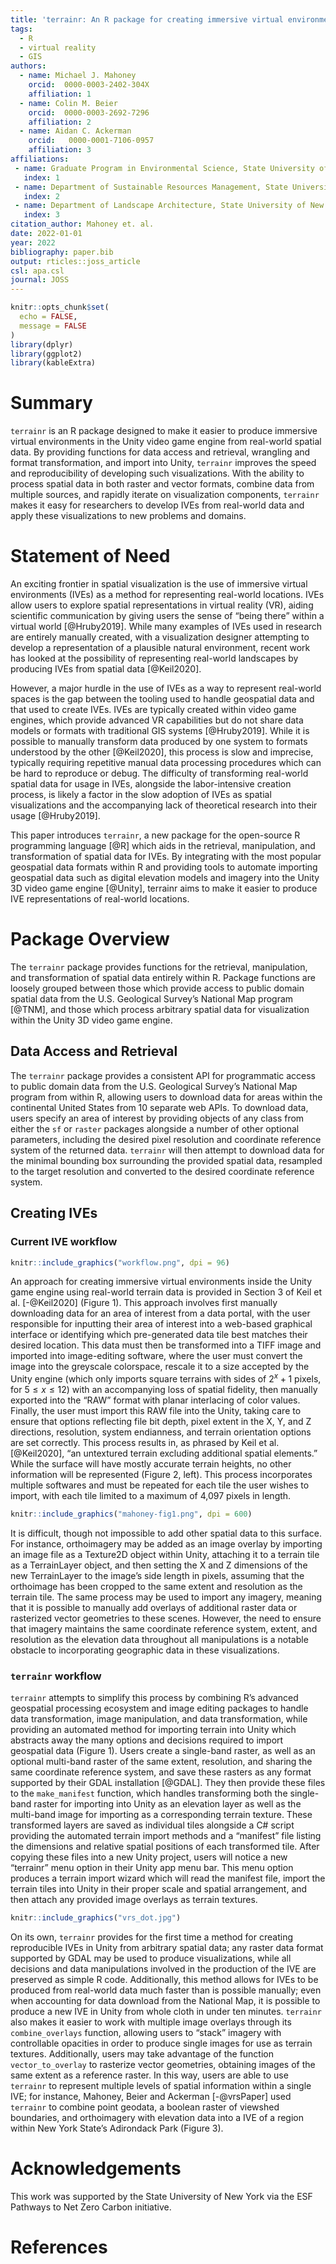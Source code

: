 ```yaml
---
title: 'terrainr: An R package for creating immersive virtual environments'
tags:
  - R
  - virtual reality
  - GIS
authors:
  - name: Michael J. Mahoney
    orcid:  0000-0003-2402-304X 
    affiliation: 1
  - name: Colin M. Beier
    orcid:  0000-0003-2692-7296 
    affiliation: 2
  - name: Aidan C. Ackerman
    orcid:   0000-0001-7106-0957 
    affiliation: 3
affiliations:
 - name: Graduate Program in Environmental Science, State University of New York College of Environmental Science and Forestry, Syracuse, New York, USA
   index: 1
 - name: Department of Sustainable Resources Management, State University of New York College of Environmental Science and Forestry, Syracuse, New York, USA
   index: 2
 - name: Department of Landscape Architecture, State University of New York College of Environmental Science and Forestry, Syracuse, New York, USA
   index: 3
citation_author: Mahoney et. al.
date: 2022-01-01
year: 2022
bibliography: paper.bib
output: rticles::joss_article
csl: apa.csl
journal: JOSS
---
```

```r
knitr::opts_chunk$set(
  echo = FALSE,
  message = FALSE
)
library(dplyr)
library(ggplot2)
library(kableExtra)
```

# Summary

`terrainr` is an R package designed to make it easier to produce immersive 
virtual environments in the Unity video game engine from real-world spatial data.
By providing functions for data access and retrieval, wrangling and format
transformation, and import into Unity, `terrainr` improves the speed and 
reproducibility of developing such visualizations. With the ability to process
spatial data in both raster and vector formats, combine data from multiple 
sources, and rapidly iterate on visualization components, `terrainr` makes it 
easy for researchers to develop IVEs from real-world data and apply these 
visualizations to new problems and domains.

# Statement of Need

An exciting frontier in spatial visualization is the use of immersive virtual environments (IVEs) 
as a method for representing real-world locations.
IVEs allow users to explore spatial representations in virtual reality (VR), 
aiding scientific communication by giving users the sense of "being there" within
a virtual world [@Hruby2019].
While many examples of IVEs used in research are entirely manually created,
with a visualization designer attempting to develop a representation of a plausible
natural environment,
recent work has looked at the possibility of representing real-world landscapes
by producing IVEs from spatial data [@Keil2020]. 

However, a major hurdle in the use of IVEs as a way to represent real-world 
spaces is the gap between the tooling used to handle geospatial data and that 
used to create IVEs. 
IVEs are typically created within video game engines, which provide advanced VR capabilities 
but do not share data models or formats with traditional GIS systems [@Hruby2019].
While it is possible to manually transform data produced by one system to formats understood by the other [@Keil2020],
this process is slow and imprecise, 
typically requiring repetitive manual data processing procedures which can be hard to reproduce or debug.
The difficulty of transforming real-world spatial data for usage in IVEs, alongside the labor-intensive creation process, is likely a factor in the slow adoption of IVEs as spatial visualizations and the accompanying lack of theoretical research into their usage [@Hruby2019].

This paper introduces `terrainr`, a new package for the open-source R programming language [@R]
which aids in the retrieval, manipulation, and transformation of spatial data for IVEs.
By integrating with the most popular geospatial data formats within R 
and providing tools to automate importing geospatial data 
such as digital elevation models and imagery
into the Unity 3D video game engine [@Unity],
terrainr aims to make it easier to produce IVE representations of real-world locations. 

# Package Overview

The `terrainr` package provides functions for the retrieval, manipulation, and transformation
of spatial data entirely within R. Package functions are loosely grouped between those
which provide access to public domain spatial data from the U.S. Geological Survey's National Map program [@TNM],
and those which process arbitrary spatial data for visualization within the Unity 3D video game engine.

## Data Access and Retrieval

The `terrainr` package provides a consistent API for programmatic access to 
public domain data from the U.S. Geological Survey's National Map program 
from within R, 
allowing users to download data for areas within the continental United States from 10 separate
web APIs. 
To download data, users specify an area of interest by providing objects of any 
class from either the `sf` or `raster` packages alongside a number of other 
optional parameters, including the desired pixel resolution and coordinate 
reference system of the returned data.
`terrainr` will then attempt to download data for the minimal bounding box 
surrounding the provided spatial data, resampled to the target resolution and 
converted to the desired coordinate reference system.

## Creating IVEs

### Current IVE workflow

```r
knitr::include_graphics("workflow.png", dpi = 96)
```

An approach for creating immersive virtual environments inside the Unity game 
engine using real-world terrain data is provided in Section 3 of Keil et al.
[-@Keil2020] (Figure 1). 
This approach involves first manually downloading data for an area of interest
from a data portal, with the user responsible for inputting their area of 
interest into a web-based graphical interface or identifying which pre-generated
data tile best matches their desired location.
This data must then be transformed into a TIFF image and imported into 
image-editing software, where the user must convert the image 
into the greyscale colorspace, rescale it to a size accepted by the Unity engine
(which only imports square terrains with sides of $2^{x} + 1$ pixels, for $5 \leq x \leq 12$)
with an accompanying loss of spatial fidelity,
then manually exported into the "RAW" format with planar interlacing of color values.
Finally, the user must import this RAW file into the Unity, taking care
to ensure that options reflecting file bit depth, pixel extent in the X, Y, and 
Z directions, resolution, system endianness, and terrain orientation options
are set correctly. 
This process results in, as phrased by Keil et al. [@Keil2020], "an untextured 
terrain excluding additional spatial elements." 
While the surface will have mostly accurate terrain heights, 
no other information will be represented (Figure 2, left). 
This process incorporates multiple softwares 
and must be repeated for each tile the user wishes to import, 
with each tile limited to a maximum of 4,097 pixels in length.

```r
knitr::include_graphics("mahoney-fig1.png", dpi = 600)
```

It is difficult, though not impossible to add other spatial data to this 
surface. For instance, orthoimagery may be added as an image overlay by 
importing an image file as a Texture2D object within Unity, attaching it to a 
terrain tile as a TerrainLayer object, and then setting the X and Z dimensions 
of the new TerrainLayer to the image's side length in pixels, assuming that the
orthoimage has been cropped to the same extent and resolution as the terrain 
tile. The same process may be used to import any imagery, meaning that it is 
possible to manually add overlays of additional raster data or rasterized vector 
geometries to these scenes. However, the need to ensure that imagery maintains
the same coordinate reference system, extent, and resolution as the elevation
data throughout all manipulations is a notable obstacle to incorporating 
geographic data in these visualizations.

### `terrainr` workflow

`terrainr` attempts to simplify this process by combining R's advanced 
geospatial processing ecosystem and image editing packages to handle 
data transformation, image manipulation, and data transformation, 
while providing an automated method for importing terrain into Unity 
which abstracts away the many options and decisions required to import
geospatial data (Figure 1).
Users create a single-band raster, as well as an optional multi-band raster of
the same extent, resolution, and sharing the same coordinate reference system,
and save these rasters as any format supported by their GDAL installation [@GDAL].
They then provide these files to the `make_manifest` function, which handles
transforming both the single-band raster for importing into Unity as an elevation layer
as well as the multi-band image for importing as a corresponding terrain texture. 
These transformed layers are saved as individual tiles alongside a C# script
providing the automated terrain import methods and a "manifest" file listing 
the dimensions and relative spatial positions of each transformed tile.
After copying these files into a new Unity project, users will notice a new
"terrainr" menu option in their Unity app menu bar. 
This menu option produces a terrain import wizard which will read the manifest
file, import the terrain tiles into Unity in their proper scale and spatial 
arrangement, and then attach any provided image overlays as terrain textures.

```r
knitr::include_graphics("vrs_dot.jpg")
```

On its own, `terrainr` provides for the first time a method for creating 
reproducible IVEs in Unity from arbitrary spatial data; any raster 
data format supported by GDAL may be used to produce visualizations, while all
decisions and data manipulations involved in the production of the IVE are 
preserved as simple R code. Additionally, this method allows for IVEs to be 
produced from real-world data much faster than is possible manually; even when
accounting for data download from the National Map, it is possible to produce a
new IVE in Unity from whole cloth in under ten minutes.
`terrainr` also makes it easier to work with multiple image overlays through its
`combine_overlays` function, allowing users to "stack" imagery with controllable
opacities in order to produce single images for use as terrain textures. 
Additionally, users may take advantage of the function `vector_to_overlay` to 
rasterize vector geometries, obtaining images of the same extent as a reference
raster. 
In this way, users are able to use `terrainr` to represent multiple levels
of spatial information within a single IVE; 
for instance, Mahoney, Beier and Ackerman [-@vrsPaper] used `terrainr` 
to combine point geodata, 
a boolean raster of viewshed boundaries, 
and orthoimagery 
with elevation data 
into a IVE of a region within New York State's Adirondack Park (Figure 3).

# Acknowledgements

This work was supported by the State University of New York via the ESF Pathways 
to Net Zero Carbon initiative.

\newpage

# References
